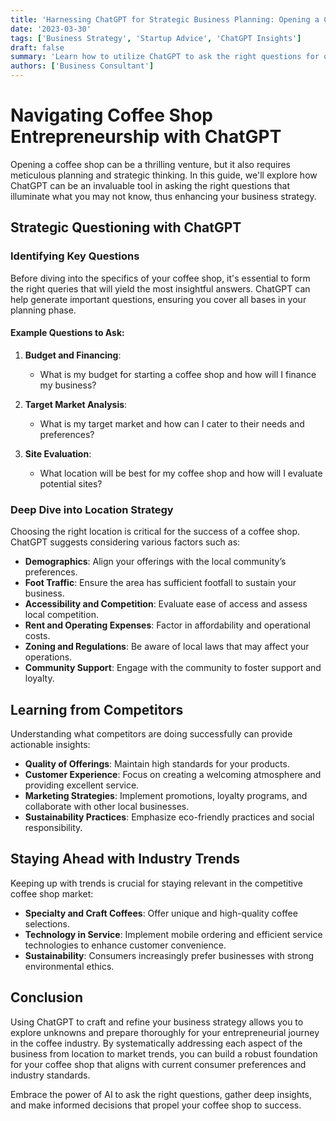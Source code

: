 ```yaml
---
title: 'Harnessing ChatGPT for Strategic Business Planning: Opening a Coffee Shop'
date: '2023-03-30'
tags: ['Business Strategy', 'Startup Advice', 'ChatGPT Insights']
draft: false
summary: 'Learn how to utilize ChatGPT to ask the right questions for opening a coffee shop, from assessing market needs to exploring ongoing trends in the coffee industry.'
authors: ['Business Consultant']
---
```


# Navigating Coffee Shop Entrepreneurship with ChatGPT

Opening a coffee shop can be a thrilling venture, but it also requires meticulous planning and strategic thinking. In this guide, we'll explore how ChatGPT can be an invaluable tool in asking the right questions that illuminate what you may not know, thus enhancing your business strategy.

## Strategic Questioning with ChatGPT

### Identifying Key Questions

Before diving into the specifics of your coffee shop, it's essential to form the right queries that will yield the most insightful answers. ChatGPT can help generate important questions, ensuring you cover all bases in your planning phase.

#### Example Questions to Ask:

1. **Budget and Financing**:
   - What is my budget for starting a coffee shop and how will I finance my business?

2. **Target Market Analysis**:
   - What is my target market and how can I cater to their needs and preferences?

3. **Site Evaluation**:
   - What location will be best for my coffee shop and how will I evaluate potential sites?

### Deep Dive into Location Strategy

Choosing the right location is critical for the success of a coffee shop. ChatGPT suggests considering various factors such as:

- **Demographics**: Align your offerings with the local community’s preferences.
- **Foot Traffic**: Ensure the area has sufficient footfall to sustain your business.
- **Accessibility and Competition**: Evaluate ease of access and assess local competition.
- **Rent and Operating Expenses**: Factor in affordability and operational costs.
- **Zoning and Regulations**: Be aware of local laws that may affect your operations.
- **Community Support**: Engage with the community to foster support and loyalty.

## Learning from Competitors

Understanding what competitors are doing successfully can provide actionable insights:

- **Quality of Offerings**: Maintain high standards for your products.
- **Customer Experience**: Focus on creating a welcoming atmosphere and providing excellent service.
- **Marketing Strategies**: Implement promotions, loyalty programs, and collaborate with other local businesses.
- **Sustainability Practices**: Emphasize eco-friendly practices and social responsibility.

## Staying Ahead with Industry Trends

Keeping up with trends is crucial for staying relevant in the competitive coffee shop market:

- **Specialty and Craft Coffees**: Offer unique and high-quality coffee selections.
- **Technology in Service**: Implement mobile ordering and efficient service technologies to enhance customer convenience.
- **Sustainability**: Consumers increasingly prefer businesses with strong environmental ethics.

## Conclusion

Using ChatGPT to craft and refine your business strategy allows you to explore unknowns and prepare thoroughly for your entrepreneurial journey in the coffee industry. By systematically addressing each aspect of the business from location to market trends, you can build a robust foundation for your coffee shop that aligns with current consumer preferences and industry standards.

Embrace the power of AI to ask the right questions, gather deep insights, and make informed decisions that propel your coffee shop to success.
